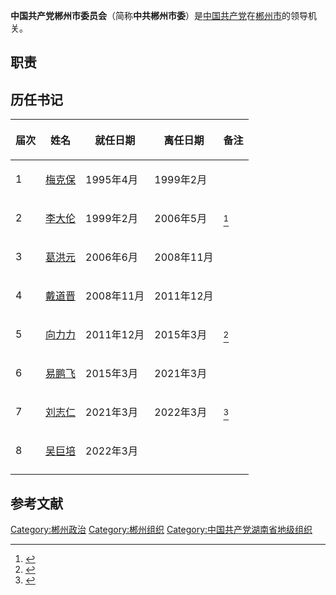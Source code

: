 {{Infobox PRCG
|中共机构名称=中国共产党郴州市委员会
|标志1=Danghui.svg
|格言1=[[为人民服务|为人民服务]]
|届数=
|任期始=
|任期终=
|人员名称=
|人员链接=
|职位1=书记
|人员1=
|职位2=副书记
|人员2=
|人数2=
|职位3=
|人员3=
|人数3=
|职位4=
|人员4=
|授权法源=[[中国共产党章程|中国共产党章程]]
|上级机构=[[中国共产党郴州市代表大会|中国共产党郴州市代表大会]]
|机构类型=
|行政级别=正地厅级
|常设机构=[[中国共产党郴州市委员会常务委员会|中国共产党郴州市委员会常务委员会]]
|本级纪检=[[中国共产党郴州市纪律检查委员会|中国共产党郴州市纪律检查委员会]]
|场所1=
|地址1=
|电话1=
|a=[[郴州市人民政府|郴州市人民政府]]
}}

'''中国共产党郴州市委员会'''（简称'''中共郴州市委'''）是[[中国共产党|中国共产党]]在[[郴州市|郴州市]]的领导机关。

== 职责 ==
{{:中国共产党地方组织}}

==历任书记==
{| class="wikitable"
|-
! 届次 !! 姓名 !! 就任日期 !! 离任日期 !! 备注
|-
| 1 || [[梅克保|梅克保]] || 1995年4月 || 1999年2月 ||
|-
| 2 || [[李大伦|李大伦]] || 1999年2月 || 2006年5月 ||<ref>{{cite news |title=郴州原书记落马 |url=http://news.sohu.com/s2006/06lidalun/ |accessdate=2021-02-14 |work=搜狐 |date=2006-06-26 |archive-date=2021-01-17 |archive-url=https://web.archive.org/web/20210117020727/http://news.sohu.com/s2006/06lidalun/ }}</ref>
|-
| 3 || [[葛洪元|葛洪元]] || 2006年6月 || 2008年11月 ||
|-
| 4 || [[戴道晋|戴道晋]] || 2008年11月 || 2011年12月 ||
|-
| 5 || [[向力力|向力力]] || 2011年12月 || 2015年3月 ||<ref>{{cite news |author1=伊一 |title=郴州市委书记向力力提名湖南省政府秘书长 戴道晋将卸任 |url=http://district.ce.cn/newarea/sddy/201504/14/t20150414_5106741.shtml |accessdate=2021-02-14 |work=中国经济网 |date=2015-04-16 |archive-date=2018-06-18 |archive-url=https://web.archive.org/web/20180618052347/http://district.ce.cn/newarea/sddy/201504/14/t20150414_5106741.shtml }}</ref>
|-
| 6 || [[易鹏飞|易鹏飞]] || 2015年3月 || 2021年3月 ||
|-
| 7 || [[刘志仁_(1964年)|刘志仁]] || 2021年3月 || 2022年3月 ||<ref>{{cite news |author1=伊一 |title=刘志仁任郴州市委书记 易鹏飞不再担任 |url=http://district.ce.cn/newarea/sddy/202103/22/t20210322_36399557.shtml |accessdate=2021-03-22 |work=中国经济网 |date=2021-03-22 |archive-date=2021-03-25 |archive-url=https://web.archive.org/web/20210325015120/http://district.ce.cn/newarea/sddy/202103/22/t20210322_36399557.shtml }}</ref>
|-
| 8 || [[吴巨培|吴巨培]] || 2022年3月 ||  ||
|-
|}

==参考文献==
{{reflist}}
{{湖南省各地市州|党委|中国共产党}}
{{DEFAULTSORT:Zhong中}}
[[Category:郴州政治|Category:郴州政治]]
[[Category:郴州组织|Category:郴州组织]]
[[Category:中国共产党湖南省地级组织|Category:中国共产党湖南省地级组织]]